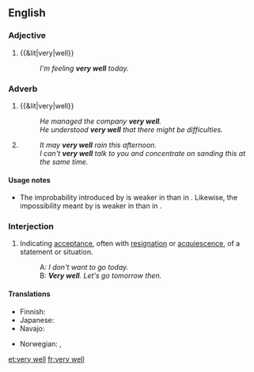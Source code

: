 ==English==

===Adjective===
{{en-adj|head=[[very]] [[well]]|-}}

# {{&lit|very|well}}
#: ''I'm feeling '''very well''' today.''

===Adverb===
{{en-adv|head=[[very]] [[well]]}}

# {{&lit|very|well}}
#: ''He managed the company '''very well'''.''
#: ''He understood '''very well''' that there might be difficulties.''
# {{context|idiomatic}} {{non-gloss definition|Used to weaken the effect of certain [[modal verb]]s.}}
#: ''It may '''very well''' rain this afternoon.''
#: ''I can't '''very well''' talk to you and concentrate on sanding this at the same time.''

====Usage notes====
* {{sense|used to weaken the effect of modal verbs}} The improbability introduced by {{term|may}} is weaker in {{term||It may very well rain}} than in {{term||It may rain}}. Likewise, the impossibility meant by {{term|can't}} is weaker in {{term||I can't very well talk}} than in {{term||I can't talk}}.

===Interjection===
{{en-interj|head=[[very]] [[well]]}}

# {{context|idiomatic|dated|formal}} Indicating [[acceptance]], often with [[resignation]] or [[acquiescence]], of a statement or situation.
#: A: ''I don't want to go today.''
#: B: '''''Very well'''. Let's go tomorrow then.''

====Translations====
{{trans-top|interjection}}
* Finnish: {{t-|fi|hyvä on}}
* Japanese: {{t|ja|よかろう|tr=yokarō|sc=Jpan}}
* Navajo: {{tø|nv|hágoshį́į́}}
{{trans-mid}}
* Norwegian: {{t-|no|javel}}, {{t-|no|da så}}
{{trans-bottom}}

[[et:very well]]
[[fr:very well]]
